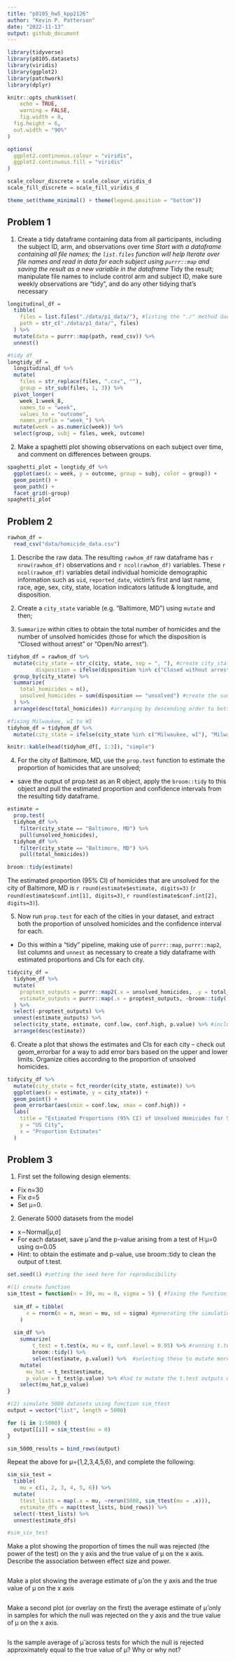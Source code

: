 ```yaml
---
title: "p8105_hw5_kpp2126"
author: "Kevin P. Patterson"
date: "2022-11-13"
output: github_document
---
```


```r
library(tidyverse)
library(p8105.datasets)
library(viridis)
library(ggplot2)
library(patchwork)
library(dplyr)

knitr::opts_chunk$set(
	echo = TRUE,
	warning = FALSE,
	fig.width = 8, 
  fig.height = 6,
  out.width = "90%"
)

options(
  ggplot2.continuous.colour = "viridis",
  ggplot2.continuous.fill = "viridis"
)

scale_colour_discrete = scale_colour_viridis_d
scale_fill_discrete = scale_fill_viridis_d

theme_set(theme_minimal() + theme(legend.position = "bottom"))

```

## Problem 1
1. Create a tidy dataframe containing data from all participants, including the subject ID, arm, and observations over time
*Start with a dataframe containing all file names; the `list.files` function will help
Iterate over file names and read in data for each subject using `purrr::map` and saving the result as a new variable in the dataframe
*Tidy the result; manipulate file names to include control arm and subject ID, make sure weekly observations are “tidy”, and do any other tidying that’s necessary

```r
longitudinal_df = 
  tibble(
    files = list.files("./data/p1_data/"), #listing the "./" method due to inability to read with "/data" alone
    path = str_c("./data/p1_data/", files)
  ) %>% 
  mutate(data = purrr::map(path, read_csv)) %>% 
  unnest()

#tidy df
longtidy_df = 
  longitudinal_df %>% 
  mutate(
    files = str_replace(files, ".csv", ""),
    group = str_sub(files, 1, 3)) %>% 
  pivot_longer(
    week_1:week_8,
    names_to = "week",
    values_to = "outcome",
    names_prefix = "week_") %>% 
  mutate(week = as.numeric(week)) %>% 
  select(group, subj = files, week, outcome)
```

2. Make a spaghetti plot showing observations on each subject over time, and comment on differences between groups.
```r
spaghetti_plot = longtidy_df %>% 
  ggplot(aes(x = week, y = outcome, group = subj, color = group)) + 
  geom_point() + 
  geom_path() + 
  facet_grid(~group)
spaghetti_plot
```

## Problem 2

```r
rawhom_df =
  read_csv("data/homicide_data.csv")
```
1. Describe the raw data. 
The resulting `rawhom_df` raw dataframe has `r nrow(rawhom_df)` observations and `r ncol(rawhom_df)` variables. These `r ncol(rawhom_df)` variables detail individual homicide demographic information such as `uid`, `reported_date`, victim's first and last name, race, age, sex, city, state, location indicators latitude & longitude, and disposition. 

2. Create a `city_state` variable (e.g. “Baltimore, MD”) using `mutate` and then;
3. `Summarize` within cities to obtain the total number of homicides and the number of unsolved homicides (those for which the disposition is “Closed without arrest” or “Open/No arrest”).
```r
tidyhom_df = rawhom_df %>%
  mutate(city_state = str_c(city, state, sep = ", "), #create city_state variable
         disposition = ifelse(disposition %in% c("Closed without arrest", "Open/No arrest"), "unsolved", disposition)) %>% #create unsolved vs Closed by arrest distinction within the disposition variable
  group_by(city_state) %>%
  summarize(
    total_homicides = n(),
    unsolved_homicides = sum(disposition == "unsolved") #create the summarized variables
  ) %>%
  arrange(desc(total_homicides)) #arranging by descending order to better visualize the count data

#fixing Milwaukee, wI to WI
tidyhom_df = tidyhom_df %>%
  mutate(city_state = ifelse(city_state %in% c("Milwaukee, wI"), "Milwaukee, WI", city_state)) 

knitr::kable(head(tidyhom_df[, 1:3]), "simple")
```


4. For the city of Baltimore, MD, use the `prop.test` function to estimate the proportion of homicides that are unsolved; 
- save the output of prop.test as an R object, apply the `broom::tidy` to this object and pull the estimated proportion and confidence intervals from the resulting tidy dataframe.
```r
estimate = 
  prop.test(
  tidyhom_df %>%
    filter(city_state == "Baltimore, MD") %>%
    pull(unsolved_homicides),
  tidyhom_df %>%
    filter(city_state == "Baltimore, MD") %>%
    pull(total_homicides))

broom::tidy(estimate)
```

The estimated proportion (95% CI) of homicides that are unsolved for the city of Baltimore, MD is `r round(estimate$estimate, digits=3)` (`r round(estimate$conf.int[1], digits=3)`, `r round(estimate$conf.int[2], digits=3)`).

5. Now run `prop.test` for each of the cities in your dataset, and extract both the proportion of unsolved homicides and the confidence interval for each. 
- Do this within a “tidy” pipeline, making use of `purrr::map`, `purrr::map2`, list columns and `unnest` as necessary to create a tidy dataframe with estimated proportions and CIs for each city.
```r
tidycity_df =
  tidyhom_df %>%
  mutate(
    proptest_outputs = purrr::map2(.x = unsolved_homicides, .y = total_homicides, ~prop.test(x = .x, n = .y)),
    estimate_outputs = purrr::map(.x = proptest_outputs, ~broom::tidy(.x))
  ) %>% 
  select(-proptest_outputs) %>% 
  unnest(estimate_outputs) %>% 
  select(city_state, estimate, conf.low, conf.high, p.value) %>% #included p.value as an additional context for the estimate
  arrange(desc(estimate))
```

6. Create a plot that shows the estimates and CIs for each city – check out geom_errorbar for a way to add error bars based on the upper and lower limits. Organize cities according to the proportion of unsolved homicides.
```r
tidycity_df %>%
  mutate(city_state = fct_reorder(city_state, estimate)) %>%
  ggplot(aes(x = estimate, y = city_state)) +
  geom_point() +
  geom_errorbar(aes(xmin = conf.low, xmax = conf.high)) +
  labs(
    title = "Estimated Proportions (95% CI) of Unsolved Homicides for 50 US Cities",
    y = "US City",
    x = "Proportion Estimates"
  )
```

## Problem 3

1. First set the following design elements:
- Fix n=30
- Fix σ=5
- Set μ=0. 

2. Generate 5000 datasets from the model
- x∼Normal[μ,σ]
- For each dataset, save μ̂  and the p-value arising from a test of H:μ=0 using α=0.05
- Hint: to obtain the estimate and p-value, use broom::tidy to clean the output of t.test.
```r
set.seed(1) #setting the seed here for reproducibility

#(1) create function
sim_ttest = function(n = 30, mu = 0, sigma = 5) { #fixing the function design
  
  sim_df = tibble(
      x = rnorm(n = n, mean = mu, sd = sigma) #generating the simulation dataframe
    )
  
  sim_df %>% 
    summarize(
        t_test = t.test(x, mu = 0, conf.level = 0.95) %>% #running t.test on x dataframe
        broom::tidy() %>% 
        select(estimate, p.value)) %>%  #selecting these to mutate more easily later
    mutate(
      mu_hat = t_test$estimate,
      p_value = t_test$p.value) %>% #had to mutate the t.test outputs using baseR
    select(mu_hat,p_value)
}

#(2) simulate 5000 datasets using function sim_ttest
output = vector("list", length = 5000)

for (i in 1:5000) {
  output[[i]] = sim_ttest(mu = 0)
}

sim_5000_results = bind_rows(output)
```


Repeat the above for μ={1,2,3,4,5,6}, and complete the following:
```r
sim_six_test =
  tibble(
    mu = c(1, 2, 3, 4, 5, 6)) %>% 
  mutate(
    ttest_lists = map(.x = mu, ~rerun(5000, sim_ttest(mu = .x))),
    estimate_dfs = map(ttest_lists, bind_rows)) %>% 
  select(-ttest_lists) %>% 
  unnest(estimate_dfs)

#sim_six_test
```

Make a plot showing the proportion of times the null was rejected (the power of the test) on the y axis and the true value of μ on the x axis. Describe the association between effect size and power.
```r

```

Make a plot showing the average estimate of μ̂  on the y axis and the true value of μ on the x axis
```r

```

Make a second plot (or overlay on the first) the average estimate of μ̂  only in samples for which the null was rejected on the y axis and the true value of μ on the x axis.
```r

```

Is the sample average of μ̂  across tests for which the null is rejected approximately equal to the true value of μ? Why or why not?



